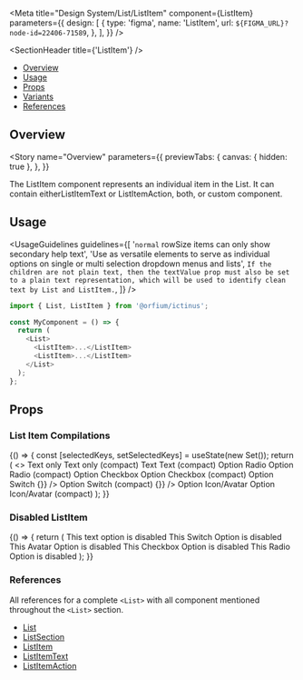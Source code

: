 
<Meta
  title="Design System/List/ListItem"
  component={ListItem}
  parameters={{
    design: [
      {
        type: 'figma',
        name: 'ListItem',
        url: `${FIGMA_URL}?node-id=22406-71589`,
      },
    ],
  }}
/>

<SectionHeader title={'ListItem'} />

- [Overview](#overview)
- [Usage](#usage)
- [Props](#props)
- [Variants](#variants)
- [References](#references)

## Overview

<Story
  name="Overview"
  parameters={{
    previewTabs: {
      canvas: { hidden: true },
    },
  }}
>
  <Overview>
    The ListItem component represents an individual item in the List. It can contain
    eitherListItemText or ListItemAction, both, or custom component.
  </Overview>
</Story>

## Usage

<UsageGuidelines
  guidelines={[
    '`normal` rowSize items can only show secondary help text',
    'Use as versatile elements to serve as individual options on single or multi selection dropdown menus and lists',
    `If the children are not plain text, then the textValue prop must also be set to a plain text representation, which will be used to identify clean text by List and ListItem.`,
  ]}
/>

```js
import { List, ListItem } from '@orfium/ictinus';

const MyComponent = () => {
  return (
    <List>
      <ListItem>...</ListItem>
      <ListItem>...</ListItem>
    </List>
  );
};
```

## Props

<Props of={ListItem} />

<SubsectionHeader title="Variants" />

### List Item Compilations

<Preview>
  <Story name="List Item Compilations">
    <Function>
      {() => {
        const [selectedKeys, setSelectedKeys] = useState(new Set());
        return (
          <>
            <Box mb={'3'}>
              <List label={'list'} selectedKeys={selectedKeys} onSelectionChange={setSelectedKeys}>
                <ListItem key={'1'} textValue={'Text Only'}>
                  <ListItemText>Text only</ListItemText>
                </ListItem>
                <ListItem key={'2'} rowSize={'compact'} textValue={'Text Only'}>
                  <ListItemText>Text only (compact)</ListItemText>
                </ListItem>
              </List>
            </Box>
            <Box mb={'3'}>
              <List label={'list'} selectedKeys={selectedKeys} onSelectionChange={setSelectedKeys}>
                <ListItem key={'3'} textValue={'Text'}>
                  <ListItemText description={'with Secondary Help Text'}>Text</ListItemText>
                </ListItem>
                <ListItem key={'4'} rowSize={'compact'} textValue={'Text'}>
                  <ListItemText description={'with Secondary Help Text'}>
                    Text (compact)
                  </ListItemText>
                </ListItem>
              </List>
            </Box>
            <Box mb={'3'}>
              <List label={'list'} selectedKeys={selectedKeys} onSelectionChange={setSelectedKeys}>
                <ListItem key={'5'}>
                  <ListItemAction>
                    <Radio isChecked={selectedKeys.has(`5`)} />
                  </ListItemAction>
                  <ListItemText>Option Radio</ListItemText>
                </ListItem>
                <ListItem key={'6'} rowSize={'compact'}>
                  <ListItemAction>
                    <Radio isChecked={selectedKeys.has(`6`)} />
                  </ListItemAction>
                  <ListItemText>Option Radio (compact)</ListItemText>
                </ListItem>
              </List>
            </Box>
            <Box mb={'3'}>
              <List label={'list'} selectedKeys={selectedKeys} onSelectionChange={setSelectedKeys}>
                <ListItem key={'7'} textValue={'Option Checkbox'}>
                  <ListItemAction>
                    <CheckBox isFilled={false} isChecked={selectedKeys.has(`7`)} />
                  </ListItemAction>
                  <ListItemText>Option Checkbox</ListItemText>
                </ListItem>
                <ListItem key={'8'} rowSize={'compact'} textValue={'Option Checkbox'}>
                  <ListItemAction>
                    <CheckBox isFilled={false} isChecked={selectedKeys.has(`8`)} />
                  </ListItemAction>
                  <ListItemText>Option Checkbox (compact)</ListItemText>
                </ListItem>
              </List>
            </Box>
            <Box mb={'3'}>
              <List label={'list'} selectedKeys={selectedKeys} onSelectionChange={setSelectedKeys}>
                <ListItem key={'9'} textValue={'Option Switch'}>
                  <ListItemText>Option Switch</ListItemText>
                  <ListItemAction>
                    <Switch isChecked={selectedKeys.has(`9`)} onChange={() => {}} />
                  </ListItemAction>
                </ListItem>
                <ListItem key={'10'} rowSize={'compact'} textValue={'Option Switch'}>
                  <ListItemText>Option Switch (compact)</ListItemText>
                  <ListItemAction>
                    <Switch isChecked={selectedKeys.has(`10`)} onChange={() => {}} />
                  </ListItemAction>
                </ListItem>
              </List>
            </Box>
            <Box mb={'3'}>
              <List label={'list'} selectedKeys={selectedKeys} onSelectionChange={setSelectedKeys}>
                <ListItem key={'11'} textValue={'Option Icon/Avatar'}>
                  <ListItemAction>
                    <Avatar size={1} color={'blue'} iconName={'user'} />
                  </ListItemAction>
                  <ListItemText>Option Icon/Avatar</ListItemText>
                </ListItem>
                <ListItem key={'12'} rowSize={'compact'} textValue={'Option Icon/Avatar'}>
                  <ListItemAction>
                    <Avatar size={1} color={'blue'} iconName={'user'} />
                  </ListItemAction>
                  <ListItemText>Option Icon/Avatar (compact)</ListItemText>
                </ListItem>
              </List>
            </Box>
          </>
        );
      }}
    </Function>
  </Story>
</Preview>

### Disabled ListItem

<Preview>
  <Story name="Disabled ListItem">
    <Function>
      {() => {
        return (
          <Box mb={'3'}>
            <List label={'list'} disabledKeys={['1', '2', '3', '4', '5', '6']}>
              <ListItem key={'1'} textValue={'Text Only'}>
                <ListItemText>This text option is disabled</ListItemText>
              </ListItem>
              <ListItem key={'3'} textValue={'Option Switch'}>
                <ListItemText>This Switch Option is disabled</ListItemText>
                <ListItemAction>
                  <Switch isDisabled />
                </ListItemAction>
              </ListItem>
              <ListItem key={'4'} rowSize={'compact'} textValue={'Option Icon/Avatar'}>
                <ListItemAction>
                  <Avatar size={1} color={'blue'} iconName={'user'} />
                </ListItemAction>
                <ListItemText>This Avatar Option is disabled</ListItemText>
              </ListItem>
              <ListItem key={'5'} textValue={'Option Checkbox'}>
                <ListItemAction>
                  <CheckBox isDisabled isFilled={false} />
                </ListItemAction>
                <ListItemText>This Checkbox Option is disabled</ListItemText>
              </ListItem>
              <ListItem key={'6'}>
                <ListItemAction>
                  <Radio isDisabled />
                </ListItemAction>
                <ListItemText>This Radio Option is disabled</ListItemText>
              </ListItem>
            </List>
          </Box>
        );
      }}
    </Function>
  </Story>
</Preview>

### References

All references for a complete `<List>` with all component mentioned throughout the `<List>` section.

- [List](?path=/docs/design-system-list-list--list)
- [ListSection](?path=/docs/design-system-list-listsection--normal-list-section)
- [ListItem](?path=/docs/design-system-list-listitem--list-item-compilations)
- [ListItemText](?path=/docs/design-system-list-listitemtext--list-item-text-normal)
- [ListItemAction](?path=/docs/design-system-list-listitemaction--page)
